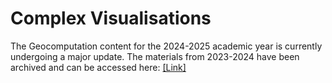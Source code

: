 # Complex Visualisations

::: {.callout-note}
The Geocomputation content for the 2024-2025 academic year is currently undergoing a major update. The materials from 2023-2024 have been archived and can be accessed here: [\[Link\]](https://jtvandijk.github.io/GEOG0030_20232024)
:::